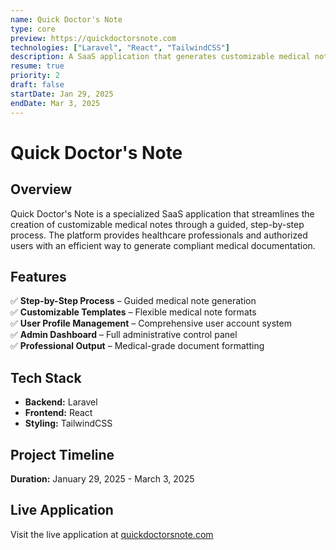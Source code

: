 ```yaml
---
name: Quick Doctor's Note
type: core
preview: https://quickdoctorsnote.com
technologies: ["Laravel", "React", "TailwindCSS"]
description: A SaaS application that generates customizable medical notes by following step by step process. It has user profile management and a comprehensive admin dashboard for handling administrative tasks.
resume: true
priority: 2
draft: false
startDate: Jan 29, 2025
endDate: Mar 3, 2025
---
```


# **Quick Doctor's Note**

## **Overview**

Quick Doctor's Note is a specialized SaaS application that streamlines the creation of customizable medical notes through a guided, step-by-step process. The platform provides healthcare professionals and authorized users with an efficient way to generate compliant medical documentation.

## **Features**

✅ **Step-by-Step Process** – Guided medical note generation  
✅ **Customizable Templates** – Flexible medical note formats  
✅ **User Profile Management** – Comprehensive user account system  
✅ **Admin Dashboard** – Full administrative control panel  
✅ **Professional Output** – Medical-grade document formatting

## **Tech Stack**

- **Backend:** Laravel
- **Frontend:** React
- **Styling:** TailwindCSS

## **Project Timeline**

**Duration:** January 29, 2025 - March 3, 2025

## **Live Application**

Visit the live application at [quickdoctorsnote.com](https://quickdoctorsnote.com)
